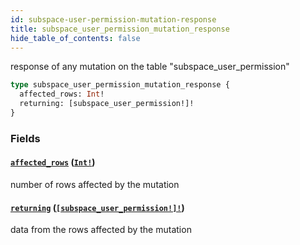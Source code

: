 ```yaml
---
id: subspace-user-permission-mutation-response
title: subspace_user_permission_mutation_response
hide_table_of_contents: false
---
```


response of any mutation on the table "subspace_user_permission"

```graphql
type subspace_user_permission_mutation_response {
  affected_rows: Int!
  returning: [subspace_user_permission!]!
}
```

### Fields

#### [`affected_rows`](#) ([`Int!`](/07-graphql/scalars/int))

number of rows affected by the mutation

#### [`returning`](#) ([`[subspace_user_permission!]!`](/07-graphql/objects/subspace-user-permission))

data from the rows affected by the mutation

